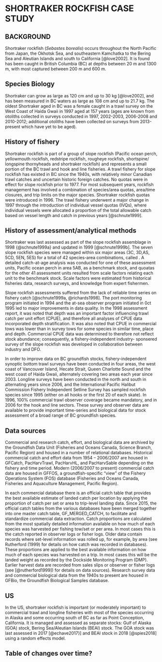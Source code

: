 # SHORTRAKER ROCKFISH CASE STUDY


## BACKGROUND
Shortraker rockfish (*Sebastes borealis*) occurs throughout the North Pacific 
from Japan, the Okhotsk Sea, and southeastern Kamchatka to the Bering Sea and
Aleutian Islands and south to California [@love2002]. It is found has been caught in British Columbia
(BC) at depths between 20 m and 1300 m, with most captured between 200 m and 600 m. 

## Species Biology
Shortraker can grow as large as 120 cm and up to 30 kg [@love2002], and has been measured in 
BC waters as large as 108 cm and up to 21.7 kg. The oldest Shortraker aged in BC
was a female caught in a trawl survey on the West Coast of Haida Gwaii in 1997
aged at 157 years (ages are known from otoliths collected in surveys conducted
in 1997, 2002-2003, 2006-2008 and 2010-2012; additional otoliths 
have been collected on surveys from 2013-present which have yet to be aged). 

<!--Biological parameters not previously estimated for shortraker in BC:
Natural mortality - 0.027-0.042 (gonad somatic index; mcdermott 1994 MSc thesis UW, all US areas)
  A previous estimate of M in GOA was computed based on multiplying the ratio of the max age of rougheye (then 140) to max age of     shortraker in BC (then 120) by the mid-point of the range of Z for rougheye (then 0.025) to yield 0.03. Max age of rougheye/blackspotted in BC currenlty 147, and 157 for shortraker, and higher values for Z used in rougheye review (@haigh2005). This **would yield smaller estimate for mortality that we may want to try using**
Age at maturity - 21.4 (hutchinson 2004, based on experimental aging, and indrectly on size at maturity in mcdermott 1994, requires further study for confirmation)
Size at maturity - 44.9 (mcdermott 1994, all US areas), 49.9 (Conrath 2017, GOA)-->

<!-- maturity & natural mortality - see us assessments -->

## History of fishery
Shortraker rockfish is part of a group of slope rockfish (Pacific ocean perch,
yellowmouth rockfish, redstripe rockfish, rougheye rockfish, shortspine/
longspine thornyheads and shortraker rockfish) and represents a small portion 
of the BC trawl and hook and line fisheries. A trawl fishery for slope rockfish 
has existed in BC since the 1940s, with relatively minor Canadian trawl catches
and uncertain historic foreign catches. No quotas were in effect for slope 
rockfish prior to 1977. For most subsequent years, rockfish management has
involved a combination of species/area quotas, area/time closures, and trip
limits on the major species. Shortraker rockfish quotas were introduced in 1996. 
The trawl fishery underwent a major change in 1997 through the introduction of
individual vessel quotas (IVQs), where individual vessels were allocated a 
proportion of the total allowable catch based on vessel length and catch in 
previous years [@schnute1999].

## History of assessment/analytical methods
Shortraker was last assessed as part of the slope rockfish assemblage in 
1998 {@schnute1999a} and updated in 1999 [@schnute1999b]. 
The seven slope rockfish species were managed within six major
areas (3C, 3D,AS, 5CD, 5EN, 5ES) for a total of 42 species-area combinations,
called \emph{assessment units}. A detailed catch-at-age analysis was conducted
for one of these assessment units, Pacific ocean perch in area 5AB, as a
benchmark stock, and quoatas for the other 41 assessment units resulted from 
scale factors relating each unit to the benchmark stock. Scale factors were 
estimated from historical fisheries data, research surveys, and knowledge from 
expert fishermen. 

Slope rockfish assessments suffered from the lack of reliable time 
series on fishery catch [@schnute1999a, @richards1998]. The port monitoring 
program initiated in 1994 and the at-sea observer program initiated in 0ct 1995 led to 
major improvements in data quality. In the 1998 assessment report, it was noted
that depth was an important factor influencing trawl catch per unit effort (CPUE), and therefore all analyses
of CPUE data incorporated depth stratification. It was also noted that
CPUE in commercial tows was lower than in survey tows for some species in 
similar time, place and depth. Commercial CPUE data was determined to therefore
not reflect stock abundance; consequently, a fishery-independent industry-
sponsered survey of the slope rockfish was developed in collaboration between
industry and DFO.

In order to improve data on BC groundfish stocks, fishery-independent
synoptic bottom trawl surveys have been conducted in four 
areas, the west coast of Vancouver Island, Hecate Strait, Queen Charlotte Sound
and the west coast of Haida Gwaii, alternately covering two areas each year 
since 2003. Longline surveys have been conducted in the north and 
south in alternating years since 2006, and the International Pacific Halibut
Commission Fishery Independent Setline Survey has sampled rockfish species 
since 1995 (either on all hooks or the first 20 of each skate). In 1996, 100% 
commercial trawl observer coverage became mandatory, and in 2006 for the hook
and line sectors. These survey and observer data are available to provide
important time-series and biological data for stock assessment of a broad range 
of BC groundfish species.

## Data sources
Commercial and research catch, effort, and biological data are archived by the Groundfish Data Unit (Fisheries and Oceans Canada, Science Branch, Pacific Region) and housed in a number of relational databases.  Historical commercial catch and effort data from 1954 – 2006/2007 are housed in GFCatch, PacHarvTrawl, PacHarvHL, and PacHarvSable depending on the fishery and time period.  Modern (2006/2007 to present) commercial catch data are housed in GFFOS, a groundfish-specific “view” of the Fishery Operations System (FOS) database (Fisheries and Oceans Canada, Fisheries and Aquaculture Management, Pacific Region).  

In each commercial database there is an
official catch table that provides the best available estimate of landed catch per location by
applying the proportion of catch per set or area to trip-level landing data. Since 2015, the official
catch tables from the various databases have been merged together into one master catch table, 
GF_MERGED_CATCH, to facilitate and standardize commercial data extraction.
Catch proportions are calculated from the most spatially detailed information available on how
much of each species was harvested per fishing tow/set or per area. In most cases this is the catch
reported in observer logs or fisher logs. Older data contain records where set-level information
was rolled up, for example, by area (see Rutherford (1999) for details on how catch was recorded
in databases). These proportions are applied to the best available information on how much of each
species was harvested on a trip. In most cases this will be the landed weight as recorded by the
Dockside Monitoring Program (DMP). Earlier harvest data are recorded from sales slips or
observer or fisher logs (see [@rutherford1999]) for details on data sources).
Research survey data and commercial biological data from the 1940s to present 
are housed in GFBio, the Groundfish Biological Samples database. 


<!--?? not assessed since 1999 update - was an assessment attempted? was no
assessment done because (someone, industry? ) didn't think we had enough data 
if CPUE couldn't be used?-->

## US 
In the US, shortraker rockfish is important (or moderately important) to
commercial trawl and longline fisheries with most of the species occurring in 
Alaska and some occurring south of BC as far as Point Conception, California.
It is managed and assessed as separate stocks: Gulf of Alaska (GOA) stock, 
Bering Sea/Aleutian Islands (BEAI) stock. The GOA stock was last assessed in
2017 [@echave2017}] and BEAI stock in 2018 [@spies2018] using a random effects 
model.



## Table of changes over time? 
<!-- see Schnute 1999 for table of slope rf management changes up to 1999-->





